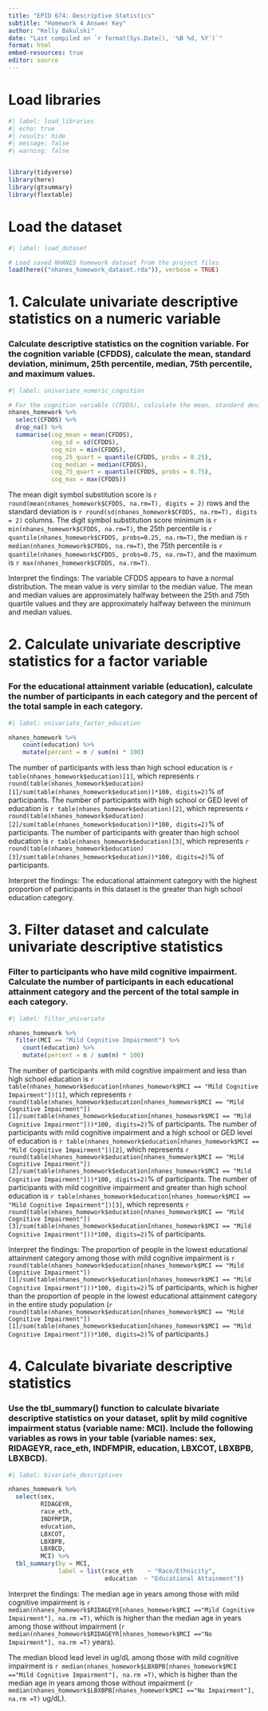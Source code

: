 ```yaml
---
title: "EPID 674: Descriptive Statistics"
subtitle: "Homework 4 Answer Key"
author: "Kelly Bakulski"
date: "Last compiled on `r format(Sys.Date(), '%B %d, %Y')`"
format: html
embed-resources: true
editor: source
---
```



# Load libraries

```r
#| label: load_libraries
#| echo: true
#| results: hide
#| message: false
#| warning: false


library(tidyverse)
library(here)
library(gtsummary)
library(flextable)
```

# Load the dataset

```r
#| label: load_dataset

# Load saved NHANES homework dataset from the project files
load(here(("nhanes_homework_dataset.rda")), verbose = TRUE)

```


# 1. Calculate univariate descriptive statistics on a numeric variable

### Calculate descriptive statistics on the cognition variable. For the cognition variable (CFDDS), calculate the mean, standard deviation, minimum, 25th percentile, median, 75th percentile, and maximum values. 

```r
#| label: univariate_numeric_cognition

# For the cognition variable (CFDDS), calculate the mean, standard deviation, minimum, 25th percentile, median, 75th percentile, and maximum values.  
nhanes_homework %>%
  select(CFDDS) %>%
  drop_na() %>%
  summarise(cog_mean = mean(CFDDS),
            cog_sd = sd(CFDDS),
            cog_min = min(CFDDS),
            cog_25_quart = quantile(CFDDS, probs = 0.25),
            cog_median = median(CFDDS),
            cog_75_quart = quantile(CFDDS, probs = 0.75),
            cog_max = max(CFDDS))

```
The mean digit symbol substitution score is `r round(mean(nhanes_homework$CFDDS, na.rm=T), digits = 2)` rows and the standard deviation is `r round(sd(nhanes_homework$CFDDS, na.rm=T), digits = 2)` columns.
The digit symbol substitution score minimum is `r min(nhanes_homework$CFDDS, na.rm=T)`, the 25th percentile is `r quantile(nhanes_homework$CFDDS, probs=0.25, na.rm=T)`, the median is `r median(nhanes_homework$CFDDS, na.rm=T)`, the 75th percentile is `r quantile(nhanes_homework$CFDDS, probs=0.75, na.rm=T)`, and the maximum is `r max(nhanes_homework$CFDDS, na.rm=T)`.

Interpret the findings: The variable CFDDS appears to have a normal distribution. The mean value is very similar to the median value. The mean and median values are approximately halfway between the 25th and 75th quartile values and they are approximately halfway between the minimum and median values. 

# 2. Calculate univariate descriptive statistics for a factor variable

### For the educational attainment variable (education), calculate the number of participants in each category and the percent of the total sample in each category.

```r
#| label: univariate_factor_education

nhanes_homework %>% 
	count(education) %>%
	mutate(percent = n / sum(n) * 100)

```
The number of participants with less than high school education is `r table(nhanes_homework$education)[1]`, which represents `r round(table(nhanes_homework$education)[1]/sum(table(nhanes_homework$education))*100, digits=2)`% of participants. 
The number of participants with high school or GED level of education is `r table(nhanes_homework$education)[2]`, which represents `r round(table(nhanes_homework$education)[2]/sum(table(nhanes_homework$education))*100, digits=2)`% of participants. 
The number of participants with greater than high school education is `r table(nhanes_homework$education)[3]`, which represents `r round(table(nhanes_homework$education)[3]/sum(table(nhanes_homework$education))*100, digits=2)`% of participants. 

Interpret the findings: The educational attainment category with the highest proportion of participants in this dataset is the greater than high school education category.

# 3. Filter dataset and calculate univariate descriptive statistics

### Filter to participants who have mild cognitive impairment. Calculate the number of participants in each educational attainment category and the percent of the total sample in each category.

```r
#| label: filter_univariate

nhanes_homework %>% 
  filter(MCI == "Mild Cognitive Impairment") %>%
	count(education) %>%
	mutate(percent = n / sum(n) * 100)

```
The number of participants with mild cognitive impairment and less than high school education is `r table(nhanes_homework$education[nhanes_homework$MCI == "Mild Cognitive Impairment"])[1]`, which represents `r round(table(nhanes_homework$education[nhanes_homework$MCI == "Mild Cognitive Impairment"])[1]/sum(table(nhanes_homework$education[nhanes_homework$MCI == "Mild Cognitive Impairment"]))*100, digits=2)`% of participants. 
The number of participants with mild cognitive impairment and a high school or GED level of education is `r table(nhanes_homework$education[nhanes_homework$MCI == "Mild Cognitive Impairment"])[2]`, which represents `r round(table(nhanes_homework$education[nhanes_homework$MCI == "Mild Cognitive Impairment"])[2]/sum(table(nhanes_homework$education[nhanes_homework$MCI == "Mild Cognitive Impairment"]))*100, digits=2)`% of participants. 
The number of participants with mild cognitive impairment and greater than high school education is `r table(nhanes_homework$education[nhanes_homework$MCI == "Mild Cognitive Impairment"])[3]`, which represents `r round(table(nhanes_homework$education[nhanes_homework$MCI == "Mild Cognitive Impairment"])[3]/sum(table(nhanes_homework$education[nhanes_homework$MCI == "Mild Cognitive Impairment"]))*100, digits=2)`% of participants. 

Interpret the findings: The proportion of people in the lowest educational attainment category among those with mild cognitive impairment is `r round(table(nhanes_homework$education[nhanes_homework$MCI == "Mild Cognitive Impairment"])[1]/sum(table(nhanes_homework$education[nhanes_homework$MCI == "Mild Cognitive Impairment"]))*100, digits=2)`% of participants, which is higher than the proportion of people in the lowest educational attainment category in the entire study population (`r round(table(nhanes_homework$education[nhanes_homework$MCI == "Mild Cognitive Impairment"])[1]/sum(table(nhanes_homework$education[nhanes_homework$MCI == "Mild Cognitive Impairment"]))*100, digits=2)`% of participants.)

# 4. Calculate bivariate descriptive statistics

### Use the tbl_summary() function to calculate bivariate descriptive statistics on your dataset, split by mild cognitive impairment status (variable name: MCI). Include the following variables as rows in your table (variable names: sex, RIDAGEYR, race_eth, INDFMPIR, education, LBXCOT, LBXBPB, LBXBCD).  
```r
#| label: bivariate_descriptives

nhanes_homework %>%
  select(sex,
         RIDAGEYR,
         race_eth,
         INDFMPIR,
         education,
         LBXCOT,
         LBXBPB,
         LBXBCD,
         MCI) %>%
  tbl_summary(by = MCI,
              label = list(race_eth    ~ "Race/Ethnicity",
                           education  ~ "Educational Attainment"))

```

Interpret the findings: The median age in years among those with mild cognitive impairment is `r median(nhanes_homework$RIDAGEYR[nhanes_homework$MCI =="Mild Cognitive Impairment"], na.rm =T)`, which is higher than the median age in years among those without impairment (`r median(nhanes_homework$RIDAGEYR[nhanes_homework$MCI =="No Impairment"], na.rm =T)` years).

The median blood lead level in ug/dL among those with mild cognitive impairment is `r median(nhanes_homework$LBXBPB[nhanes_homework$MCI =="Mild Cognitive Impairment"], na.rm =T)`, which is higher than the median age in years among those without impairment (`r median(nhanes_homework$LBXBPB[nhanes_homework$MCI =="No Impairment"], na.rm =T)` ug/dL).
